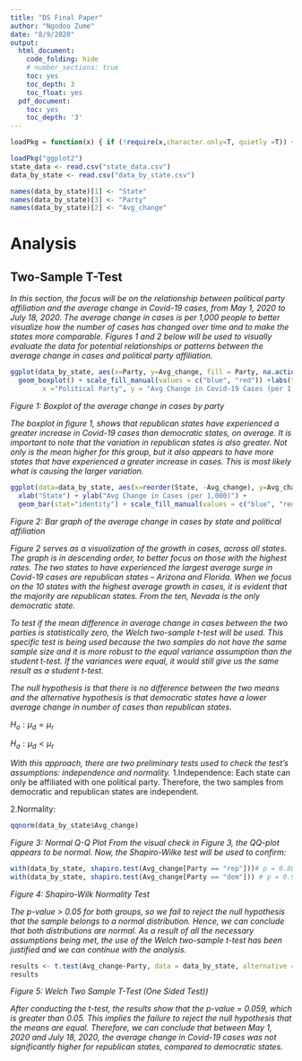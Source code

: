 ---
title: "DS Final Paper"
author: "Ngodoo Zume"
date: "8/9/2020"
output: 
  html_document:
    code_folding: hide
    # number_sections: true
    toc: yes
    toc_depth: 3
    toc_float: yes
  pdf_document:
    toc: yes
    toc_depth: '3'
---
```{r basicfunct, include=FALSE}
loadPkg = function(x) { if (!require(x,character.only=T, quietly =T)) { install.packages(x,dep=T,repos="http://cran.us.r-project.org"); if(!require(x,character.only=T)) stop("Package not found") } }
```


```{r}
loadPkg("ggplot2") 
state_data <- read.csv("state_data.csv")
data_by_state <- read.csv("data_by_state.csv")
```

```{r}
names(data_by_state)[1] <- "State"
names(data_by_state)[3] <- "Party"
names(data_by_state)[2] <- "Avg_change"
```

# Analysis

## Two-Sample T-Test

*In this section, the focus will be on the relationship between political party affiliation and the average change in Covid-19 cases, from May 1, 2020 to July 18, 2020.  The average change in cases is per 1,000 people to better visualize how the number of cases has changed over time and to make the states more comparable. Figures 1 and 2 below will be used to visually evaluate the data for potential relationships or patterns between the average change in cases and political party affiliation.*

```{r, echo=FALSE}
ggplot(data_by_state, aes(x=Party, y=Avg_change, fill = Party, na.action())) + 
  geom_boxplot() + scale_fill_manual(values = c("blue", "red")) +labs(title="Plot of Avg change in Cases \n by Party",
        x ="Political Party", y = "Avg Change in Covid-19 Cases (per 1,000)") + theme( plot.title = element_text(hjust = 0.5,  size=14, face="bold")) 
```

*Figure 1: Boxplot of the average change in cases by party* 

*The boxplot in figure 1, shows that republican states have experienced a greater increase in Covid-19 cases than democratic states, on average. It is important to note that the variation in republican states is also greater. Not only is the mean higher for this group, but it also appears to have more states that have experienced a greater increase in cases. This is most likely what is causing the larger variation.*

```{r, echo=FALSE}
ggplot(data=data_by_state, aes(x=reorder(State, -Avg_change), y=Avg_change, fill=Party)) + ggtitle("Avg Change in Covid-19 Cases \n by State and Political Affiliation") +
  xlab("State") + ylab("Avg Change in Cases (per 1,000)") +
  geom_bar(stat="identity") + scale_fill_manual(values = c("blue", "red")) + theme(axis.text.x=element_text(angle=90, hjust=1), plot.title = element_text(hjust = 0.5,  size=14, face="bold"))

```

*Figure 2: Bar graph of the average change in cases by state and political affiliation*

*Figure 2 serves as a visualization of the growth in cases, across all states. The graph is in descending order, to better focus on those with the highest rates. The two states to have experienced the largest average surge in Covid-19 cases are republican states – Arizona and Florida. When we focus on the 10 states with the highest average growth in cases, it is evident that the majority are republican states.  From the ten, Nevada is the only democratic state.* 

*To test if the mean difference in average change in cases between the two parties is statistically zero, the Welch two-sample t-test will be used. This specific test is being used because the two samples do not have the same sample size and it is more robust to the equal variance assumption than the student t-test. If the variances were equal, it would still give us the same result as a student t-test.*

*The null hypothesis is that there is no difference between the two means and the alternative hypothesis is that democratic states have a lower average change in number of cases than republican states.*  

$H_o: μ_d= μ_r$

$H_a: μ_d< μ_r$

*With this approach, there are two preliminary tests used to check the test’s assumptions: independence and normality.*
1.Independence:
Each state can only be affiliated with one political party. Therefore, the two samples from democratic and republican states are independent.

2.Normality:

```{r, echo=FALSE}
qqnorm(data_by_state$Avg_change)
```

*Figure 3: Normal Q-Q Plot*
*From the visual check in Figure 3, the QQ-plot appears to be normal. Now, the Shapiro-Wilke test will be used to confirm:*

```{r, echo=FALSE}
with(data_by_state, shapiro.test(Avg_change[Party == "rep"]))# p = 0.8837
with(data_by_state, shapiro.test(Avg_change[Party == "dem"])) # p = 0.9927

```

*Figure 4: Shapiro-Wilk Normality Test*

*The p-value > 0.05 for both groups, so we fail to reject the null hypothesis that the sample belongs to a normal distribution. Hence, we can conclude that both distributions are normal.*
*As a result of all the necessary assumptions being met, the use of the Welch two-sample t-test has been justified and we can continue with the analysis.*

```{r, echo=FALSE}
results <- t.test(Avg_change~Party, data = data_by_state, alternative = "less")
results
```

*Figure 5: Welch Two Sample T-Test (One Sided Test))*

*After conducting the t-test, the results show that the p-value = 0.059, which is greater than 0.05. This implies the failure to reject the null hypothesis that the means are equal. Therefore, we can conclude that between May 1, 2020 and July 18, 2020, the average change in Covid-19 cases was not significantly higher for republican states, compared to democratic states.*

